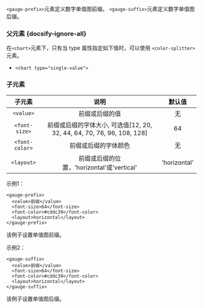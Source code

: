 `<gauge-prefix>`元素定义数字单值图前缀。
`<gauge-suffix>`元素定义数字单值图后缀。

### 父元素 {docsify-ignore-all}

在`<chart>`元素下，只有当 type 属性指定如下值时，可以使用 `<color-splitter>`元素。

* `<chart type="single-value">`

### 子元素

|子元素|说明|默认值|
|:--:|:--:|:--:|
|`<value>`|前缀或后缀的值|无|
|`<font-size>`|前缀或后缀的字体大小, 可选值[12, 20, 32, 44, 64, 70, 76, 96, 108, 128] |64|
|`<font-color>`|前缀或后缀的字体颜色 |无|
|`<layout>`|前缀或后缀的位置，'horizontal'或'vertical' |'horizontal'|

示例1：

```
<gauge-prefix>
  <value>前缀</value>
  <font-size>64</font-size>
  <font-color>#cddc39</font-color>
  <layout>horizontal</layout>
</gauge-prefix>
```

该例子设置单值图前缀。

示例2：

``` 
<gauge-suffix>
  <value>前缀</value>
  <font-size>64</font-size>
  <font-color>#cddc39</font-color>
  <layout>horizontal</layout>
</gauge-suffix>
```

该例子设置单值图后缀。

